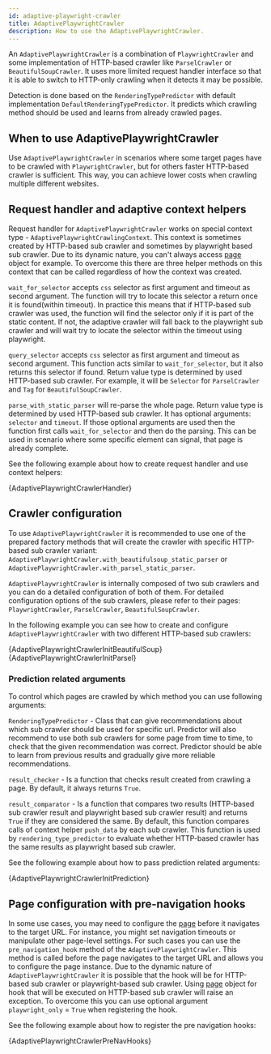 ```yaml
---
id: adaptive-playwright-crawler
title: AdaptivePlaywrightCrawler
description: How to use the AdaptivePlaywrightCrawler.
---
```






An <ApiLink to="class/AdaptivePlaywrightCrawler">`AdaptivePlaywrightCrawler`</ApiLink> is a combination of <ApiLink to="class/PlaywrightCrawler">`PlaywrightCrawler`</ApiLink> and some implementation of HTTP-based crawler like <ApiLink to="class/ParselCrawler">`ParselCrawler`</ApiLink> or <ApiLink to="class/BeautifulSoupCrawler">`BeautifulSoupCrawler`</ApiLink>.
It uses more limited request handler interface so that it is able to switch to HTTP-only crawling when it detects it may be possible.

Detection is done based on the <ApiLink to="class/RenderingTypePredictor">`RenderingTypePredictor`</ApiLink> with default implementation <ApiLink to="class/DefaultRenderingTypePredictor">`DefaultRenderingTypePredictor`</ApiLink>. It predicts which crawling method should be used and learns from already crawled pages.

## When to use AdaptivePlaywrightCrawler

Use <ApiLink to="class/AdaptivePlaywrightCrawler">`AdaptivePlaywrightCrawler`</ApiLink> in scenarios where some target pages have to be crawled with <ApiLink to="class/PlaywrightCrawler">`PlaywrightCrawler`</ApiLink>, but for others faster HTTP-based crawler is sufficient. This way, you can achieve lower costs when crawling multiple different websites.

## Request handler and adaptive context helpers

Request handler for <ApiLink to="class/AdaptivePlaywrightCrawler">`AdaptivePlaywrightCrawler`</ApiLink> works on special context type - <ApiLink to="class/AdaptivePlaywrightCrawlingContext">`AdaptivePlaywrightCrawlingContext`</ApiLink>. This context is sometimes created by HTTP-based sub crawler and sometimes by playwright based sub crawler. Due to its dynamic nature, you can't always access [page](https://playwright.dev/python/docs/api/class-page) object for example. To overcome this there are three helper methods on this context that can be called regardless of how the context was created.

<ApiLink to="class/AdaptivePlaywrightCrawlingContext#wait_for_selector">`wait_for_selector`</ApiLink> accepts `css` selector as first argument and timeout as second argument. The function will try to locate this selector a return once it is found(within timeout). In practice this means that if HTTP-based sub crawler was used, the function will find the selector only if it is part of the static content. If not, the adaptive crawler will fall back to the playwright sub crawler and will wait try to locate the selector within the timeout using playwright.

<ApiLink to="class/AdaptivePlaywrightCrawlingContext#query_selector">`query_selector`</ApiLink> accepts `css` selector as first argument and timeout as second argument. This function acts similar to `wait_for_selector`, but it also returns this selector if found. Return value type is determined by used HTTP-based sub crawler. For example, it will be `Selector` for <ApiLink to="class/ParselCrawler">`ParselCrawler`</ApiLink> and `Tag` for <ApiLink to="class/BeautifulSoupCrawler">`BeautifulSoupCrawler`</ApiLink>.

<ApiLink to="class/AdaptivePlaywrightCrawlingContext#parse_with_static_parser">`parse_with_static_parser`</ApiLink> will re-parse the whole page. Return value type is determined by used HTTP-based sub crawler. It has optional arguments: `selector` and `timeout`. If those optional arguments are used then the function first calls <ApiLink to="class/AdaptivePlaywrightCrawlingContext#wait_for_selector">`wait_for_selector`</ApiLink> and then do the parsing. This can be used in scenario where some specific element can signal, that page is already complete.

See the following example about how to create request handler and use context helpers:

<CodeBlock className="language-python">
    {AdaptivePlaywrightCrawlerHandler}
</CodeBlock>


## Crawler configuration
To use <ApiLink to="class/AdaptivePlaywrightCrawler">`AdaptivePlaywrightCrawler`</ApiLink> it is recommended to use one of the prepared factory methods that will create the crawler with specific HTTP-based sub crawler variant: <ApiLink to="class/AdaptivePlaywrightCrawler#with_beautifulsoup_static_parser">`AdaptivePlaywrightCrawler.with_beautifulsoup_static_parser`</ApiLink> or <ApiLink to="class/AdaptivePlaywrightCrawler#with_parsel_static_parser">`AdaptivePlaywrightCrawler.with_parsel_static_parser`</ApiLink>.

<ApiLink to="class/AdaptivePlaywrightCrawler">`AdaptivePlaywrightCrawler`</ApiLink> is internally composed of two sub crawlers and you can do a detailed configuration of both of them. For detailed configuration options of the sub crawlers, please refer to their pages: <ApiLink to="class/PlaywrightCrawler">`PlaywrightCrawler`</ApiLink>, <ApiLink to="class/ParselCrawler">`ParselCrawler`</ApiLink>, <ApiLink to="class/BeautifulSoupCrawler">`BeautifulSoupCrawler`</ApiLink>.

In the following example you can see how to create and configure <ApiLink to="class/AdaptivePlaywrightCrawler">`AdaptivePlaywrightCrawler`</ApiLink> with two different HTTP-based sub crawlers:


<Tabs>
  <TabItem value="BeautifulSoupCrawler" label="BeautifulSoupCrawler" default>
<CodeBlock className="language-python">
    {AdaptivePlaywrightCrawlerInitBeautifulSoup}
</CodeBlock>
  </TabItem>
<TabItem value="ParselCrawler" label="ParselCrawler" default>
<CodeBlock className="language-python">
    {AdaptivePlaywrightCrawlerInitParsel}
</CodeBlock>
  </TabItem>
</Tabs>

### Prediction related arguments

To control which pages are crawled by which method you can use following arguments:

<ApiLink to="class/RenderingTypePredictor">`RenderingTypePredictor`</ApiLink> - Class that can give recommendations about which sub crawler should be used for specific url. Predictor will also recommend to use both sub crawlers for some page from time to time, to check that the given recommendation was correct. Predictor should be able to learn from previous results and gradually give more reliable recommendations.

`result_checker` - Is a function that checks result created from crawling a page. By default, it always returns `True`.

`result_comparator` - Is a function that compares two results (HTTP-based sub crawler result and playwright based sub crawler result) and returns `True` if they are considered the same. By default, this function compares calls of context helper `push_data` by each sub crawler. This function is used by `rendering_type_predictor` to evaluate whether HTTP-based crawler has the same results as playwright based sub crawler.

See the following example about how to pass prediction related arguments:

<CodeBlock className="language-python">
    {AdaptivePlaywrightCrawlerInitPrediction}
</CodeBlock>



## Page configuration with pre-navigation hooks
In some use cases, you may need to configure the [page](https://playwright.dev/python/docs/api/class-page) before it navigates to the target URL. For instance, you might set navigation timeouts or manipulate other page-level settings. For such cases you can use the <ApiLink to="class/AdaptivePlaywrightCrawler#pre_navigation_hook">`pre_navigation_hook`</ApiLink> method of the <ApiLink to="class/AdaptivePlaywrightCrawler">`AdaptivePlaywrightCrawler`</ApiLink>. This method is called before the page navigates to the target URL and allows you to configure the page instance. Due to the dynamic nature of <ApiLink to="class/AdaptivePlaywrightCrawler">`AdaptivePlaywrightCrawler`</ApiLink> it is possible that the hook will be for HTTP-based sub crawler or playwright-based sub crawler. Using [page](https://playwright.dev/python/docs/api/class-page) object for hook that will be executed on HTTP-based sub crawler will raise an exception. To overcome this you can use optional argument `playwright_only` = `True` when registering the hook.

See the following example about how to register the pre navigation hooks:

<CodeBlock className="language-python">
    {AdaptivePlaywrightCrawlerPreNavHooks}
</CodeBlock>
